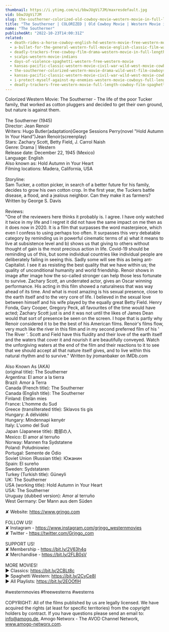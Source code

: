 ```yaml
---
thumbnail: https://i.ytimg.com/vi/bbwJUgVi7JM/maxresdefault.jpg
vid: bbwJUgVi7JM
slug: the-southerner-colorized-old-cowboy-movie-western-movie-in-full-length
title: "The Southerner | COLORIZED | Old Cowboy Movie | Western Movie in Full Length"
name: "The Southerner"
publishedAt: "2022-10-23T14:00:31Z"
related:
  - death-rides-a-horse-cowboy-english-hd-western-movie-free-western-movies
  - a-bullet-for-the-general-western-full-movie-english-classic-film-watchfree-cowboyfilm
  - deadly-trackers-free-cowboy-film-drama-western-movie-in-full-length
  - scalps-western-movie-indians
  - days-of-violence-spaghetti-western-free-western-movie
  - kansas-pacific-classic-western-movie-civil-war-wild-west-movie-cowboys
  - the-southerner-colorized-western-movie-drama-wild-west-film-cowboys
  - kansas-pacific-classic-western-movie-civil-war-wild-west-movie-cowboys
  - i-protect-myself-against-my-enemies-western-movie-cowboys-full-length-wild-west
  - deadly-trackers-free-western-movie-full-length-cowboy-film-spaghetti-western-free-movie
---
```


Colorized Western Movie: The Southerner - The life of the poor Tucker family, that worked as cotton pluggers and decided to get their own ground, but nature is against them.<br />
<br />
The Southerner (1945)<br />
Director: Jean Renoir<br />
Writers: Hugo Butler(adaptation)George Sessions Perry(novel "Hold Autumn In Your Hand")Jean Renoir(screenplay)<br />
Stars: Zachary Scott, Betty Field, J. Carrol Naish<br />
Genre: Drama | Western<br />
Release date: December 22, 1945 (Mexico)<br />
Language: English<br />
Also known as: Hold Autumn in Your Heart<br />
Filming locations: Madera, California, USA<br />
<br />
Storyline:<br />
Sam Tucker, a cotton picker, in search of a better future for his family, decides to grow his own cotton crop. In the first year, the Tuckers battle disease, a flood, and a jealous neighbor. Can they make it as farmers? Written by George S. Davis<br />
<br />
Reviews:<br />
"One of the reviewers here thinks it probably is. I agree. I have only watched it twice in my life and I regret it did not have the same impact on me then as it does now in 2020. It is a film that surpasses the word masterpiece, which even I confess to using perhaps too often. It surpasses this very debatable category by reminding us in powerful cinematic terms of a) what it means to live at subsistence level and b) shows us that giving to others without thought of gain is the most precious action in life. Covid-19 should be reminding us of this, but some individual countries like individual people are deliberately failing in seeing this. Sadly some will see this as being ant-Capitalist. I see it as resisting the best quality that we have within us; the quality of unconditional humanity and world friendship. Renoir shows in image after image how the so-called stronger can help those less fortunate to survive. Zachary Scott, an underrated actor, gives an Oscar winning performance. His acting in this film showed a naturalness that was way ahead of its time. And what is most amazing is his sexual presence, close to the earth itself and to the very core of life. I believed in the sexual love between himself and his wife played by the equally great Betty Field. Henry Fonda, Gary Cooper, Gregory Peck, all favourites of the time would have acted; Zachary Scott just is and it was not until the likes of James Dean would that sort of presence be seen on the screen. I hope that is partly why Renoir considered it to be the best of his American films. Renoir's films flow, very much like the river in this film and in my second preferred film of his ' The River '. Scott and Field have this fluidity and their love of the earth itself and the waters that cover it and nourish it are beautifully conveyed. Watch the unforgiving waters at the end of the film and their reactions to it to see that we should accept all that nature itself gives, and to live within this natural rhythm and to survive." Written by jromanbaker on IMDb.com<br />
<br />
Also Known As (AKA)<br />
(original title): The Southerner<br />
Argentina: El amor a la tierra<br />
Brazil: Amor à Terra<br />
Canada (French title): The Southerner<br />
Canada (English title): The Southerner<br />
Finland: Etelän mies<br />
France: L'homme du Sud<br />
Greece (transliterated title): Sklavos tis gis<br />
Hungary: A délvidéki<br />
Hungary: Mindennapi kenyér<br />
Italy: L'uomo del Sud<br />
Japan (Japanese title): 南部の人<br />
Mexico: El amor al terruño<br />
Norway: Mannen fra Sydstatene<br />
Poland: Południowiec<br />
Portugal: Semente de Ódio<br />
Soviet Union (Russian title): Южанин<br />
Spain: El sureño<br />
Sweden: Sydstataren<br />
Turkey (Turkish title): Güneyli<br />
UK: The Southerner<br />
USA (working title): Hold Autumn in Your Heart<br />
USA: The Southerner<br />
Uruguay (dubbed version): Amor al terruño<br />
West Germany: Der Mann aus dem Süden<br />
<br />
✘ Website: https://www.grjngo.com<br />
<br />
FOLLOW US!<br />
✘ Instagram - https://www.instagram.com/grjngo_westernmovies<br />
✘ Twitter - https://twitter.com/Grjngo_com<br />
<br />
SUPPORT US!<br />
✘ Membership - https://bit.ly/2V63h4q<br />
✘ Merchandise - https://bit.ly/2FLB0sV<br />
<br />
MORE MOVIES! <br />
► Classics: https://bit.ly/2CBLt8c <br />
► Spaghetti Western: https://bit.ly/2CyCe8I <br />
► All Playlists: https://bit.ly/2EOOfIH <br />
<br />
#westernmovies #freewesterns #westerns<br />
<br />
COPYRIGHT: All of the films published by us are legally licensed. We have acquired the rights (at least for specific territories) from the copyright holders by contract. If you have questions please send an email to: info@amogo.de, Amogo Networx - The AVOD Channel Network, www.amogo-networx.com.